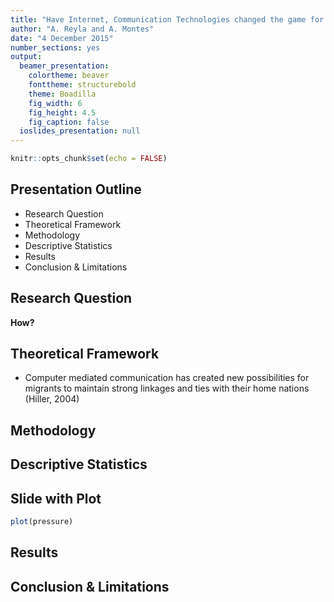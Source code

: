 ```yaml
---
title: "Have Internet, Communication Technologies changed the game for mobility and migration?"
author: "A. Reyla and A. Montes"
date: "4 December 2015"
number_sections: yes
output:
  beamer_presentation:
    colortheme: beaver
    fonttheme: structurebold
    theme: Boadilla
    fig_width: 6
    fig_height: 4.5
    fig_caption: false
  ioslides_presentation: null
---
```



```r
knitr::opts_chunk$set(echo = FALSE)
```

## Presentation Outline

- Research Question 
- Theoretical Framework
- Methodology
- Descriptive Statistics 
- Results
- Conclusion & Limitations

## Research Question 
**How?**

## Theoretical Framework



-  Computer mediated communication has created new possibilities for migrants to maintain strong linkages and ties with their home nations (Hiller, 2004)

## Methodology
## Descriptive Statistics 





## Slide with Plot

```r
plot(pressure)
```

## Results
## Conclusion & Limitations
